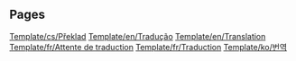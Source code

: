 
== Pages ==
[[Template/cs/Překlad]]
[[Template/en/Tradução]]
[[Template/en/Translation]]
[[Template/fr/Attente de traduction]]
[[Template/fr/Traduction]]
[[Template/ko/번역]]

